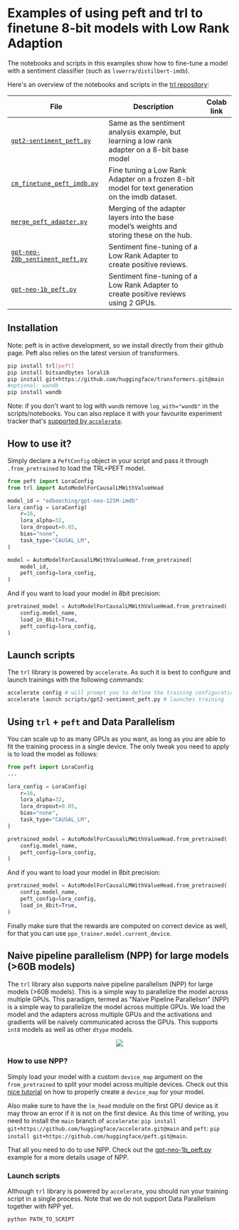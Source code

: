 # Examples of using peft and trl to finetune 8-bit models with Low Rank Adaption 

The notebooks and scripts in this examples show how to fine-tune a model with a sentiment classifier (such as `lvwerra/distilbert-imdb`).

Here's an overview of the notebooks and scripts in the [trl repository](https://github.com/lvwerra/trl/tree/main/examples):

| File | Description | Colab link |
|---|---| --- |
| [`gpt2-sentiment_peft.py`](https://github.com/lvwerra/trl/blob/main/examples/sentiment/scripts/gpt2-sentiment_peft.py) | Same as the sentiment analysis example, but learning a low rank adapter on a 8-bit base model |  | 
| [`cm_finetune_peft_imdb.py`](https://github.com/lvwerra/trl/blob/main/examples/sentiment/scripts/gpt-neox-20b_peft/cm_finetune_peft_imdb.py) | Fine tuning a Low Rank Adapter on a frozen 8-bit model for text generation on the imdb dataset. |  | 
| [`merge_peft_adapter.py`](https://github.com/lvwerra/trl/blob/main/examples/sentiment/scripts/gpt-neox-20b_peft/merge_peft_adapter.py) |  Merging of the adapter layers into the base model’s weights and storing these on the hub. |  | 
| [`gpt-neo-20b_sentiment_peft.py`](https://github.com/lvwerra/trl/blob/main/examples/sentiment/scripts/gpt-neox-20b_peft/gpt-neo-20b_sentiment_peft.py) | Sentiment fine-tuning of a Low Rank Adapter to create positive reviews. |  | 
| [`gpt-neo-1b_peft.py`](https://github.com/lvwerra/trl/blob/main/examples/sentiment/scripts/gpt-neo-1b-multi-gpu/gpt-neo-1b_peft.py) | Sentiment fine-tuning of a Low Rank Adapter to create positive reviews using 2 GPUs. |  | 

## Installation
Note: peft is in active development, so we install directly from their github page.
Peft also relies on the latest version of transformers. 

```bash
pip install trl[peft]
pip install bitsandbytes loralib
pip install git+https://github.com/huggingface/transformers.git@main
#optional: wandb
pip install wandb
```

Note: if you don't want to log with `wandb` remove `log_with="wandb"` in the scripts/notebooks. You can also replace it with your favourite experiment tracker that's [supported by `accelerate`](https://huggingface.co/docs/accelerate/usage_guides/tracking).

## How to use it?

Simply declare a `PeftConfig` object in your script and pass it through `.from_pretrained` to load the TRL+PEFT model. 

```python
from peft import LoraConfig
from trl import AutoModelForCausalLMWithValueHead

model_id = "edbeeching/gpt-neo-125M-imdb"
lora_config = LoraConfig(
    r=16,
    lora_alpha=32,
    lora_dropout=0.05,
    bias="none",
    task_type="CAUSAL_LM",
)

model = AutoModelForCausalLMWithValueHead.from_pretrained(
    model_id, 
    peft_config=lora_config,
)
```
And if you want to load your model in 8bit precision:
```python
pretrained_model = AutoModelForCausalLMWithValueHead.from_pretrained(
    config.model_name, 
    load_in_8bit=True,
    peft_config=lora_config,
)
```


## Launch scripts

The `trl` library is powered by `accelerate`. As such it is best to configure and launch trainings with the following commands:

```bash
accelerate config # will prompt you to define the training configuration
accelerate launch scripts/gpt2-sentiment_peft.py # launches training
```

## Using `trl` + `peft` and Data Parallelism

You can scale up to as many GPUs as you want, as long as you are able to fit the training process in a single device. The only tweak you need to apply is to load the model as follows:
```python
from peft import LoraConfig
...

lora_config = LoraConfig(
    r=16,
    lora_alpha=32,
    lora_dropout=0.05,
    bias="none",
    task_type="CAUSAL_LM",
)

pretrained_model = AutoModelForCausalLMWithValueHead.from_pretrained(
    config.model_name, 
    peft_config=lora_config,
)
```
And if you want to load your model in 8bit precision:
```python
pretrained_model = AutoModelForCausalLMWithValueHead.from_pretrained(
    config.model_name, 
    peft_config=lora_config,
    load_in_8bit=True,
)
```

Finally make sure that the rewards are computed on correct device as well, for that you can use `ppo_trainer.model.current_device`.

## Naive pipeline parallelism (NPP) for large models (>60B models)

The `trl` library also supports naive pipeline parallelism (NPP) for large models (>60B models). This is a simple way to parallelize the model across multiple GPUs. 
This paradigm, termed as "Naive Pipeline Parallelism" (NPP) is a simple way to parallelize the model across multiple GPUs. We load the model and the adapters across multiple GPUs and the activations and gradients will be naively communicated across the GPUs. This supports `int8` models as well as other `dtype` models.

<div style="text-align: center">
<img src="https://huggingface.co/datasets/trl-internal-testing/example-images/resolve/main/images/trl-npp.png">
</div>

### How to use NPP?

Simply load your model with a custom `device_map` argument on the `from_pretrained` to split your model across multiple devices. Check out this [nice tutorial](https://github.com/huggingface/blog/blob/main/accelerate-large-models.md) on how to properly create a `device_map` for your model. 
 
Also make sure to have the `lm_head` module on the first GPU device as it may throw an error if it is not on the first device. As this time of writing, you need to install the `main` branch of `accelerate`: `pip install git+https://github.com/huggingface/accelerate.git@main` and `peft`: `pip install git+https://github.com/huggingface/peft.git@main`.

That all you need to do to use NPP. Check out the [gpt-neo-1b_peft.py](https://github.com/lvwerra/trl/blob/main/examples/sentiment/scripts/gpt-neo-1b-multi-gpu/gpt-neo-1b_peft.py) example for a more details usage of NPP.

### Launch scripts

Although `trl` library is powered by `accelerate`, you should run your training script in a single process. Note that we do not support Data Parallelism together with NPP yet.

```bash
python PATH_TO_SCRIPT
```